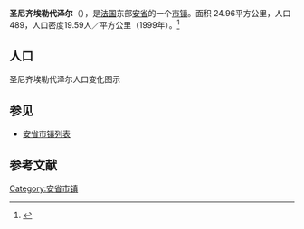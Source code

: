 {{Infobox French commune
|name                    = 圣尼齐埃勒代泽尔
|native name             = Saint-Nizier-le-Désert
|image flag              = 
|image flag size         = 
|flag legend             = 
|image coat of arms      = 
|image coat of arms size = 
|coat of arms legend     = 
|city motto              = 
|image                   = 
|caption                 = 
|map                     = 
|adjustable map          = 
|time zone               = 
|longitude              = 
|latitude               =  
|arrondissement         =  
|canton                 =  
|subdivisions entry      = 
|subdivisions            = 
|intercommunality        = 
|mayor                   = 
|term                    = 
|elevation m             = 
|area km2                = 24.96
|population             = 489
|population date         = 1999
|INSEE                  = 01381
|postal code             = 01320
|website                 = 
}}
{{French Commune Map|01381}}
'''圣尼齐埃勒代泽尔'''（{{lang-fr|法语：Saint-Nizier-le-Désert}}），是[[法国|法国]]东部[[安省_(法國)|安省]]的一个[[市镇_(法国)|市镇]]。面积 24.96平方公里，人口489，人口密度19.59人／平方公里（1999年）。<ref name="Statmallen Areal i Frankrikes kommuner">{{cite web|url=http://www.insee.fr/fr/ppp/bases-de-donnees/recensement/populations-legales/france-departements.asp?annee=2009#departements|title=Insee, Populations légales 2009 pour les départements et les collectivités d'outre-mer France métropolitaine et DOM|accessdate=2012-01-30|archive-date=2012-01-08|archive-url=https://web.archive.org/web/20120108000120/http://www.insee.fr/fr/ppp/bases-de-donnees/recensement/populations-legales/france-departements.asp?annee=2009#departements|dead-url=no}}</ref>

== 人口 ==
圣尼齐埃勒代泽尔人口变化图示
{{French Commune Population|01381}}

==参见==
*[[安省市镇列表|安省市镇列表]]

== 参考文献 ==
{{reflist}}

{{安省市鎮}}

[[Category:安省市镇|Category:安省市镇]]